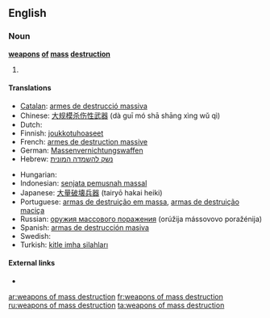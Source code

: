 ==English==

===Noun===
'''[[weapons]] [[of]] [[mass]] [[destruction]]'''

# {{plural of|weapon of mass destruction}}

====Translations====
{{trans-top|Plural form of [[weapon of mass destruction]]}}
* [[Catalan]]: [[armes de destrucció massiva]] {{f}}
* Chinese: [[大规模杀伤性武器]] (dà guī mó shā shāng xìng wǔ qì)
* Dutch: {{t+|nl|massavernietigingswapens}}
* Finnish: [[joukkotuhoaseet]]
* French: [[armes de destruction massive]] {{f}}
* German: [[Massenvernichtungswaffen]] {{f}}
* Hebrew: [[נשק להשמדה המונית]]
{{trans-mid}}
* Hungarian: {{t|hu|tömegpusztító fegyverek}}
* Indonesian: [[senjata pemusnah massal]]
* Japanese: [[大量破壊兵器]] (tairyō hakai heiki)
* Portuguese: [[armas de destruição em massa]], [[armas de destruição maciça]] {{f}}
* Russian: [[оружия массового поражения]] (orúžija mássovovo poražénija) {{n}}
* Spanish: [[armas de destrucción masiva]] {{f}}
* Swedish: {{t+|sv|massförstörelsevapen|n}}
* Turkish: [[kitle imha silahları]]
{{trans-bottom}}

====External links====
* {{pedialite}}

[[ar:weapons of mass destruction]]
[[fr:weapons of mass destruction]]
[[ru:weapons of mass destruction]]
[[ta:weapons of mass destruction]]